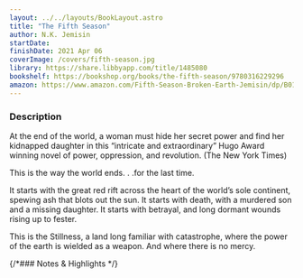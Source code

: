 ```yaml
---
layout: ../../layouts/BookLayout.astro
title: "The Fifth Season"
author: N.K. Jemisin
startDate:
finishDate: 2021 Apr 06
coverImage: /covers/fifth-season.jpg
library: https://share.libbyapp.com/title/1485080
bookshelf: https://bookshop.org/books/the-fifth-season/9780316229296
amazon: https://www.amazon.com/Fifth-Season-Broken-Earth-Jemisin/dp/B015X4XINI/
---
```


<ReadingTime
  startDate  = {frontmatter.startDate}
  finishDate = {frontmatter.finishDate}
/>

### Description
At the end of the world, a woman must hide her secret power and find her kidnapped daughter in this “intricate and extraordinary” Hugo Award winning novel of power, oppression, and revolution. (The New York Times)

This is the way the world ends. . .for the last time.

It starts with the great red rift across the heart of the world’s sole continent, spewing ash that blots out the sun. It starts with death, with a murdered son and a missing daughter. It starts with betrayal, and long dormant wounds rising up to fester.

This is the Stillness, a land long familiar with catastrophe, where the power of the earth is wielded as a weapon. And where there is no mercy.

{/*### Notes & Highlights */}

<Fragment slot="buy">
  <BuyBook
    library   = {frontmatter.library}
    bookshelf = {frontmatter.bookshelf}
    amazon    = {frontmatter.amazon}
  />
</Fragment>
